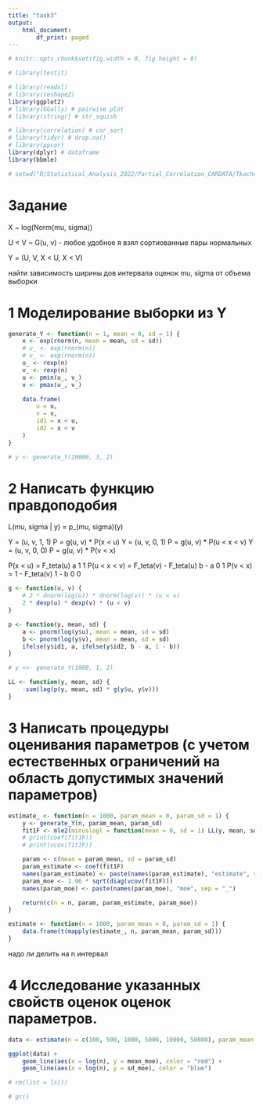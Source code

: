 ```yaml
---
title: "task3"
output:
    html_document:
        df_print: paged
---
```




```r
# knitr::opts_chunk$set(fig.width = 8, fig.height = 8)

# library(testit)

# library(readxl)
# library(reshape2)
library(ggplot2)
# library(GGally) # pairwise plot
# library(stringr) # str_squish

# library(correlation) # cor_sort
# library(tidyr) # drop.na()
# library(ppcor)
library(dplyr) # dataframe
library(bbmle)

# setwd("R/Statistical_Analysis_2022/Partial_Correlation_CARDATA/Tkachenko")
```

# Задание

X ~ log(Norm(mu, sigma))

U < V ~ G(u, v) - любое удобное
я взял сортиованные пары нормальных

Y = (U, V, X < U, X < V)

найти зависимость ширины дов интервала оценок mu, sigma от объема выборки

# 1 Моделирование выборки из Y
```r
generate_Y <- function(n = 1, mean = 0, sd = 1) {
    x <- exp(rnorm(n, mean = mean, sd = sd))
    # u_ <- exp(rnorm(n))
    # v_ <- exp(rnorm(n))
    u_ <- rexp(n)
    v_ <- rexp(n)
    u <- pmin(u_, v_)
    v <- pmax(u_, v_)

    data.frame(
        u = u,
        v = v,
        id1 = x < u,
        id2 = x < v
    )
}

# y <- generate_Y(10000, 3, 2)
```

# 2 Написать функцию правдоподобия
L(mu, sigma | y) = p_(mu, sigma)(y)

Y = (u, v, 1, 1)    P = g(u, v) * P(x < u)
Y = (u, v, 0, 1)    P = g(u, v) * P(u < x < v)
Y = (u, v, 0, 0)    P = g(u, v) * P(v < x)

P(x < u) = F_teta(u)                    a       1 1
P(u < x < v) = F_teta(v) - F_teta(u)    b - a   0 1
P(v < x) = 1 - F_teta(v)                1 - b   0 0


```r
g <- function(u, v) {
    # 2 * dnorm(log(u)) * dnorm(log(v)) * (u < v)
    2 * dexp(u) * dexp(v) * (u < v)
}

p <- function(y, mean, sd) {
    a <- pnorm(log(y$u), mean = mean, sd = sd)
    b <- pnorm(log(y$v), mean = mean, sd = sd)
    ifelse(y$id1, a, ifelse(y$id2, b - a, 1 - b))
}

# y <<- generate_Y(1000, 1, 2)

LL <- function(y, mean, sd) {
    -sum(log(p(y, mean, sd) * g(y$u, y$v)))
}
```



# 3 Написать процедуры оценивания параметров (с учетом естественных ограничений на область допустимых значений параметров)

```r
estimate_ <- function(n = 1000, param_mean = 0, param_sd = 1) {
    y <- generate_Y(n, param_mean, param_sd)
    fit1F <- mle2(minuslogl = function(mean = 0, sd = 1) LL(y, mean, sd))
    # print(coef(fit1F))
    # print(vcov(fit1F))

    param <- c(mean = param_mean, sd = param_sd)
    param_estimate <- coef(fit1F)
    names(param_estimate) <- paste(names(param_estimate), "estimate", sep = "_")
    param_moe <- 1.96 * sqrt(diag(vcov(fit1F)))
    names(param_moe) <- paste(names(param_moe), "moe", sep = "_")

    return(c(n = n, param, param_estimate, param_moe))
}

estimate <- function(n = 1000, param_mean = 0, param_sd = 1) {
    data.frame(t(mapply(estimate_, n, param_mean, param_sd)))
}
```

надо ли делить на n интервал

# 4 Исследование указанных свойств оценок оценок параметров.

```r
data <- estimate(n = c(100, 500, 1000, 5000, 10000, 50000), param_mean = 1, param_sd = 2)
```

```r
ggplot(data) +
    geom_line(aes(x = log(n), y = mean_moe), color = "red") +
    geom_line(aes(x = log(n), y = sd_moe), color = "blue")
```


```r
# rm(list = ls())

# gc()
```


